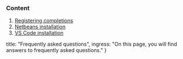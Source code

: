 
<ContentBox>

<SectionBox>

### Content

1. [Registering completions](/en/faq/registering_completions)
2. [Netbeans installation](/en/installation/netbeans)
3. [VS Code installation](/en/installation/vscode)

</SectionBox>
</ContentBox>

  title: "Frequently asked questions",
  ingress: "On this page, you will find answers to frequently asked questions."
}